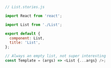 ```js
// List.stories.js

import React from 'react';

import List from './List';

export default {
  component: List,
  title: 'List',
};

// Always an empty list, not super interesting
const Template = (args) => <List {...args} />;
```